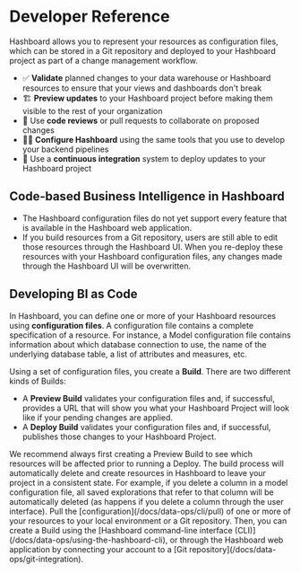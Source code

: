 
# Developer Reference

Hashboard allows you to represent your resources as configuration files, which can be stored in a Git repository and deployed to your Hashboard project as part of a change management workflow.

- ✅ **Validate** planned changes to your data warehouse or Hashboard resources to ensure that your views and dashboards don't break
- 🏗️ **Preview updates** to your Hashboard project before making them visible to the rest of your organization
- 👥 Use **code reviews** or pull requests to collaborate on proposed changes
- 🧑‍💻 **Configure Hashboard** using the same tools that you use to develop your backend pipelines
- 🚦 Use a **continuous integration** system to deploy updates to your Hashboard project

## Code-based Business Intelligence in Hashboard

- The Hashboard configuration files do not yet support every feature that is available in the Hashboard web application.
- If you build resources from a Git repository, users are still able to edit those resources through the Hashboard UI. When you re-deploy these resources with your Hashboard configuration files, any changes made through the Hashboard UI will be overwritten.

## Developing BI as Code

In Hashboard, you can define one or more of your Hashboard resources using **configuration files**. A configuration file contains a complete specification of a resource. For instance, a Model configuration file contains information about which database connection to use, the name of the underlying database table, a list of attributes and measures, etc.

Using a set of configuration files, you create a **Build**. There are two different kinds of Builds:

- A **Preview Build** validates your configuration files and, if successful, provides a URL that will show you what your Hashboard Project will look like if your pending changes are applied.
- A **Deploy Build** validates your configuration files and, if successful, publishes those changes to your Hashboard Project.

<Callout type="warning">
  We recommend always first creating a Preview Build to see which resources will
  be affected prior to running a Deploy. The build process will automatically
  delete and create resources in Hashboard to leave your project in a consistent
  state. For example, if you delete a column in a model configuration file, all
  saved explorations that refer to that column will be automatically deleted (as
  happens if you delete a column through the user interface).  Pull the [configuration](/docs/data-ops/cli/pull) of one
  or more of your resources to your local environment or a Git repository. Then,
  you can create a Build using the [Hashboard command-line interface
  (CLI)](/docs/data-ops/using-the-hashboard-cli), or through the Hashboard web
  application by connecting your account to a [Git
  repository](/docs/data-ops/git-integration).
</Callout>
